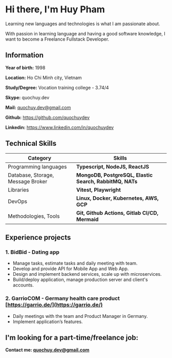 <meta name="description" content="quochuydev" />
<link rel="icon" href="/code.png" />

# Hi there, I'm Huy Pham

Learning new languages and technologies is what I am passionate about.

With passion in learning language and having a good software knowledge, I want to become a Freelance Fullstack Developer.

## Information

**Year of birth:** 1998

**Location:** Ho Chi Minh city, Vietnam

**Study/Degree:** Vocation training college - 3.74/4

**Skype:** quochuy.dev

**Mail:** quochuy.dev@gmail.com

**Github:** https://github.com/quochuydev

**Linkedin:** https://www.linkedin.com/in/quochuydev

## Technical Skills

| Category | Skills |
| -------- | ------ |
| Programming languages | **Typescript, NodeJS, ReactJS** |
| Database, Storage, Message Broker | **MongoDB, PostgreSQL, Elastic Search, RabbitMQ, NATs** |
| Libraries | **Vitest, Playwright** |
| DevOps | **Linux, Docker, Kubernetes, AWS, GCP** |
| Methodologies, Tools | **Git, Github Actions, Gitlab CI/CD, Mermaid** |

## Experience projects

### 1. BidBid - Dating app

- Manage tasks, estimate tasks and daily meeting with team.
- Develop and provide API for Mobile App and Web App.
- Design and implement backend services, scale up with microservices.
- Build/deploy application, manage production server and client's accounts.

### 2. GarrioCOM - Germany health care product [https://garrio.de/](https://garrio.de/)

- Daily meetings with the team and Product Manager in Germany.
- Implement application’s features.

## I'm looking for a part-time/freelance job:

**Contact me: quochuy.dev@gmail.com**
